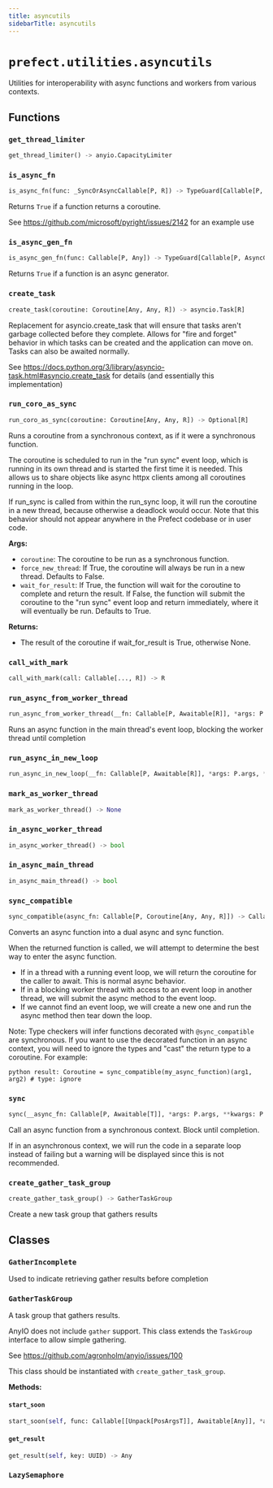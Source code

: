 ```yaml
---
title: asyncutils
sidebarTitle: asyncutils
---
```


# `prefect.utilities.asyncutils`



Utilities for interoperability with async functions and workers from various contexts.


## Functions

### `get_thread_limiter` <sup><a href="https://github.com/prefecthq/prefect/blob/main/src/prefect/utilities/asyncutils.py#L69"><Icon icon="github" size="14" /></a></sup>

```python
get_thread_limiter() -> anyio.CapacityLimiter
```

### `is_async_fn` <sup><a href="https://github.com/prefecthq/prefect/blob/main/src/prefect/utilities/asyncutils.py#L78"><Icon icon="github" size="14" /></a></sup>

```python
is_async_fn(func: _SyncOrAsyncCallable[P, R]) -> TypeGuard[Callable[P, Coroutine[Any, Any, Any]]]
```


Returns `True` if a function returns a coroutine.

See https://github.com/microsoft/pyright/issues/2142 for an example use


### `is_async_gen_fn` <sup><a href="https://github.com/prefecthq/prefect/blob/main/src/prefect/utilities/asyncutils.py#L90"><Icon icon="github" size="14" /></a></sup>

```python
is_async_gen_fn(func: Callable[P, Any]) -> TypeGuard[Callable[P, AsyncGenerator[Any, Any]]]
```


Returns `True` if a function is an async generator.


### `create_task` <sup><a href="https://github.com/prefecthq/prefect/blob/main/src/prefect/utilities/asyncutils.py#L100"><Icon icon="github" size="14" /></a></sup>

```python
create_task(coroutine: Coroutine[Any, Any, R]) -> asyncio.Task[R]
```


Replacement for asyncio.create_task that will ensure that tasks aren't
garbage collected before they complete. Allows for "fire and forget"
behavior in which tasks can be created and the application can move on.
Tasks can also be awaited normally.

See https://docs.python.org/3/library/asyncio-task.html#asyncio.create_task
for details (and essentially this implementation)


### `run_coro_as_sync` <sup><a href="https://github.com/prefecthq/prefect/blob/main/src/prefect/utilities/asyncutils.py#L144"><Icon icon="github" size="14" /></a></sup>

```python
run_coro_as_sync(coroutine: Coroutine[Any, Any, R]) -> Optional[R]
```


Runs a coroutine from a synchronous context, as if it were a synchronous
function.

The coroutine is scheduled to run in the "run sync" event loop, which is
running in its own thread and is started the first time it is needed. This
allows us to share objects like async httpx clients among all coroutines
running in the loop.

If run_sync is called from within the run_sync loop, it will run the
coroutine in a new thread, because otherwise a deadlock would occur. Note
that this behavior should not appear anywhere in the Prefect codebase or in
user code.

**Args:**
- `coroutine`: The coroutine to be run as a synchronous function.
- `force_new_thread`: If True, the coroutine will always be run in a new thread.
Defaults to False.
- `wait_for_result`: If True, the function will wait for the coroutine to complete
and return the result. If False, the function will submit the coroutine to the "run sync"
event loop and return immediately, where it will eventually be run. Defaults to True.

**Returns:**
- The result of the coroutine if wait_for_result is True, otherwise None.


### `call_with_mark` <sup><a href="https://github.com/prefecthq/prefect/blob/main/src/prefect/utilities/asyncutils.py#L241"><Icon icon="github" size="14" /></a></sup>

```python
call_with_mark(call: Callable[..., R]) -> R
```

### `run_async_from_worker_thread` <sup><a href="https://github.com/prefecthq/prefect/blob/main/src/prefect/utilities/asyncutils.py#L246"><Icon icon="github" size="14" /></a></sup>

```python
run_async_from_worker_thread(__fn: Callable[P, Awaitable[R]], *args: P.args, **kwargs: P.kwargs) -> R
```


Runs an async function in the main thread's event loop, blocking the worker
thread until completion


### `run_async_in_new_loop` <sup><a href="https://github.com/prefecthq/prefect/blob/main/src/prefect/utilities/asyncutils.py#L257"><Icon icon="github" size="14" /></a></sup>

```python
run_async_in_new_loop(__fn: Callable[P, Awaitable[R]], *args: P.args, **kwargs: P.kwargs) -> R
```

### `mark_as_worker_thread` <sup><a href="https://github.com/prefecthq/prefect/blob/main/src/prefect/utilities/asyncutils.py#L263"><Icon icon="github" size="14" /></a></sup>

```python
mark_as_worker_thread() -> None
```

### `in_async_worker_thread` <sup><a href="https://github.com/prefecthq/prefect/blob/main/src/prefect/utilities/asyncutils.py#L267"><Icon icon="github" size="14" /></a></sup>

```python
in_async_worker_thread() -> bool
```

### `in_async_main_thread` <sup><a href="https://github.com/prefecthq/prefect/blob/main/src/prefect/utilities/asyncutils.py#L271"><Icon icon="github" size="14" /></a></sup>

```python
in_async_main_thread() -> bool
```

### `sync_compatible` <sup><a href="https://github.com/prefecthq/prefect/blob/main/src/prefect/utilities/asyncutils.py#L281"><Icon icon="github" size="14" /></a></sup>

```python
sync_compatible(async_fn: Callable[P, Coroutine[Any, Any, R]]) -> Callable[P, Union[R, Coroutine[Any, Any, R]]]
```


Converts an async function into a dual async and sync function.

When the returned function is called, we will attempt to determine the best way
to enter the async function.

- If in a thread with a running event loop, we will return the coroutine for the
    caller to await. This is normal async behavior.
- If in a blocking worker thread with access to an event loop in another thread, we
    will submit the async method to the event loop.
- If we cannot find an event loop, we will create a new one and run the async method
    then tear down the loop.

Note: Type checkers will infer functions decorated with `@sync_compatible` are synchronous. If
you want to use the decorated function in an async context, you will need to ignore the types
and "cast" the return type to a coroutine. For example:
```
python result: Coroutine = sync_compatible(my_async_function)(arg1, arg2) # type: ignore
```


### `sync` <sup><a href="https://github.com/prefecthq/prefect/blob/main/src/prefect/utilities/asyncutils.py#L383"><Icon icon="github" size="14" /></a></sup>

```python
sync(__async_fn: Callable[P, Awaitable[T]], *args: P.args, **kwargs: P.kwargs) -> T
```


Call an async function from a synchronous context. Block until completion.

If in an asynchronous context, we will run the code in a separate loop instead of
failing but a warning will be displayed since this is not recommended.


### `create_gather_task_group` <sup><a href="https://github.com/prefecthq/prefect/blob/main/src/prefect/utilities/asyncutils.py#L525"><Icon icon="github" size="14" /></a></sup>

```python
create_gather_task_group() -> GatherTaskGroup
```


Create a new task group that gathers results


## Classes

### `GatherIncomplete` <sup><a href="https://github.com/prefecthq/prefect/blob/main/src/prefect/utilities/asyncutils.py#L456"><Icon icon="github" size="14" /></a></sup>


Used to indicate retrieving gather results before completion


### `GatherTaskGroup` <sup><a href="https://github.com/prefecthq/prefect/blob/main/src/prefect/utilities/asyncutils.py#L460"><Icon icon="github" size="14" /></a></sup>


A task group that gathers results.

AnyIO does not include `gather` support. This class extends the `TaskGroup`
interface to allow simple gathering.

See https://github.com/agronholm/anyio/issues/100

This class should be instantiated with `create_gather_task_group`.


**Methods:**

#### `start_soon` <sup><a href="https://github.com/prefecthq/prefect/blob/main/src/prefect/utilities/asyncutils.py#L485"><Icon icon="github" size="14" /></a></sup>

```python
start_soon(self, func: Callable[[Unpack[PosArgsT]], Awaitable[Any]], *args: Unpack[PosArgsT]) -> UUID
```

#### `get_result` <sup><a href="https://github.com/prefecthq/prefect/blob/main/src/prefect/utilities/asyncutils.py#L504"><Icon icon="github" size="14" /></a></sup>

```python
get_result(self, key: UUID) -> Any
```

### `LazySemaphore` <sup><a href="https://github.com/prefecthq/prefect/blob/main/src/prefect/utilities/asyncutils.py#L547"><Icon icon="github" size="14" /></a></sup>
